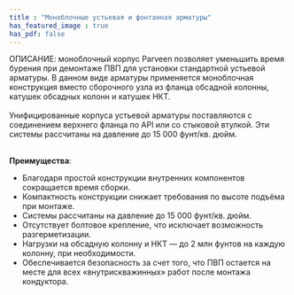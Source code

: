 ```yaml
---
title : "Моноблочные устьевая и фонтанная арматуры"
has_featured_image : true
has_pdf: false
---
```


ОПИСАНИЕ: моноблочный корпус Parveen позволяет уменьшить время бурения при демонтаже ПВП для установки стандартной устьевой арматуры. В данном виде арматуры применяется моноблочная конструкция вместо сборочного узла из фланца обсадной колонны, катушек обсадных колонн и катушек НКТ. <br /><br />
Унифицированные корпуса устьевой арматуры поставляются с соединением верхнего фланца по API или со стыковой втулкой. Эти системы рассчитаны на давление до 15 000 фунт/кв. дюйм. <br /><br />

<strong>Преимущества</strong>: <br />

- Благодаря простой конструкции внутренних компонентов сокращается время сборки.
- Компактность конструкции снижает требования по высоте подъёма при монтаже.
- Системы рассчитаны на давление до 15 000 фунт/кв. дюйм.
- Отсутствует болтовое крепление, что исключает возможность разгерметизации.
- Нагрузки на обсадную колонну и НКТ — до 2 млн фунтов на каждую колонну, при необходимости.
- Обеспечивается безопасность за счет того, что ПВП остается на месте для всех «внутрискважинных» работ после монтажа кондуктора.
